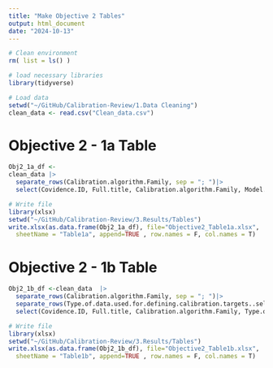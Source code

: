 ```yaml
---
title: "Make Objective 2 Tables"
output: html_document
date: "2024-10-13"
---
```


```r
# Clean environment
rm( list = ls() )

# load necessary libraries
library(tidyverse)

# Load data
setwd("~/GitHub/Calibration-Review/1.Data Cleaning")
clean_data <- read.csv("Clean_data.csv")
```

# Objective 2 - 1a Table
```r
Obj2_1a_df <-
clean_data |> 
  separate_rows(Calibration.algorithm.Family, sep = "; ")|>
  select(Covidence.ID, Full.title, Calibration.algorithm.Family, Model.type, Stochasticity.in.model)

# Write file 
library(xlsx)
setwd("~/GitHub/Calibration-Review/3.Results/Tables")
write.xlsx(as.data.frame(Obj2_1a_df), file="Objective2_Table1a.xlsx",
  sheetName = "Table1a", append=TRUE , row.names = F, col.names = T)
```

# Objective 2 - 1b Table
```r
Obj2_1b_df <-clean_data  |> 
  separate_rows(Calibration.algorithm.Family, sep = "; ")|> 
  separate_rows(Type.of.data.used.for.defining.calibration.targets..select.all.that.apply., sep = "; ")|>
  select(Covidence.ID, Full.title, Calibration.algorithm.Family, Type.of.data.used.for.defining.calibration.targets..select.all.that.apply.)

# Write file 
library(xlsx)
setwd("~/GitHub/Calibration-Review/3.Results/Tables")
write.xlsx(as.data.frame(Obj2_1b_df), file="Objective2_Table1b.xlsx",
  sheetName = "Table1b", append=TRUE , row.names = F, col.names = T)
```

